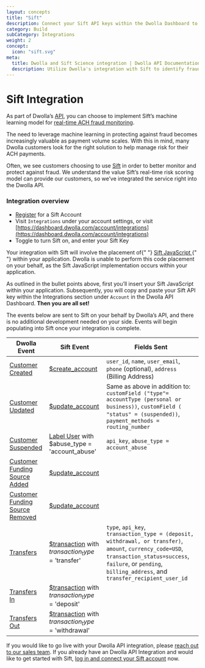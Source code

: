 ```yaml
---
layout: concepts
title: "Sift"
description: Connect your Sift API keys within the Dwolla Dashboard to enable Dwolla to send user and payment events to Sift. Utilize Sift workflows and scoring to build business logic around how scores correlate to various levels of risk.
category: Build
subCategory: Integrations
weight: 2
concept:
  icon: "sift.svg"
meta:
  title: Dwolla and Sift Science integration | Dwolla API Documentation
  description: Utilize Dwolla's integration with Sift to identify fraudulent activity.
---
```


# Sift Integration

As part of Dwolla’s [API](https://www.dwolla.com/platform), you can choose to implement Sift’s machine learning model for [real-time ACH fraud monitoring](https://www.dwolla.com/ach/automated-ach-fraud-monitoring).

The need to leverage machine learning in protecting against fraud becomes increasingly valuable as payment volume scales. With this in mind, many Dwolla customers look for the right solution to help manage risk for their ACH payments.

Often, we see customers choosing to use [Sift](https://sift.com/) in order to better monitor and protect against fraud. We understand the value Sift’s real-time risk scoring model can provide our customers, so we’ve integrated the service right into the Dwolla API.

### Integration overview

- [Register](https://sift.com/contact-us) for a Sift Account
- Visit `Integrations` under your account settings, or visit [https://dashboard.dwolla.com/account/integrations](https://dashboard.dwolla.com/account/integrations)
- Toggle to turn Sift on, and enter your Sift Key

<AlertBar variation="warning">
  Your integration with Sift will involve the placement of{" "}
  <a href="https://sift.com/developers/docs/curl/javascript-api">
    Sift JavaScript
  </a>{" "}
  within your application. Dwolla is unable to perform this code placement on
  your behalf, as the Sift JavaScript implementation occurs within your
  application.
</AlertBar>

As outlined in the bullet points above, first you’ll insert your Sift JavaScript within your application. Subsequently, you will copy and paste your Sift API key within the Integrations section under `Account` in the Dwolla API Dashboard. **Then you are all set!**

The events below are sent to Sift on your behalf by Dwolla’s API, and there is no additional development needed on your side. Events will begin populating into Sift once your integration is complete.

| Dwolla Event                                                                                     | Sift Event                                                                                                                           | Fields Sent                                                                                                                          |
| ------------------------------------------------------------------------------------------------ | ------------------------------------------------------------------------------------------------------------------------------------ | ------------------------------------------------------------------------------------------------------------------------------------ |
| [Customer Created](https://developers.dwolla.com/api-reference/customers/create)                                   | [$create_account](https://sift.com/developers/docs/curl/events-api/reserved-events/content-status)                                   | `user_id`, `name`, `user_email`, `phone` (optional), `address` (Billing Address)
| [Customer Updated](https://developers.dwolla.com/api-reference/customers/update)                                   | [$update_account](https://sift.com/developers/docs/curl/events-api/reserved-events/update-account)                                   | Same as above in addition to: `customField ("type"= accountType (personal or business))`, `customField ( "status" = (suspended))`, `payment_methods = routing_number`
| [Customer Suspended](https://developers.dwolla.com/api-reference/customers/update)                                 | [Label User](https://sift.com/developers/docs/curl/labels-api/label-user) with $abuse_type = 'account_abuse'                         | `api_key`, `abuse_type = account_abuse`
| [Customer Funding Source Added](https://developers.dwolla.com/api-reference/funding-sources/create-funding-source-for-customer) | [$update_account](https://sift.com/developers/docs/curl/events-api/reserved-events/update-account)                                   |
| [Customer Funding Source Removed](https://developers.dwolla.com/api-reference/funding-sources/remove)              | [$update_account](https://sift.com/developers/docs/curl/events-api/reserved-events/update-account)                                   |
| [Transfers](https://developers.dwolla.com/api-reference/transfers)                                                  | [$transaction](https://sift.com/developers/docs/curl/events-api/reserved-events/transaction) with $transaction_type = '$transfer'    | `type`, `api_key`, `transaction_type = (deposit, withdrawal, or transfer)`, `amount`, `currency_code=USD`, `transaction_status=success`, `failure`, or `pending`, `billing_address`, and `transfer_recipient_user_id`
| [Transfers In](https://developers.dwolla.com/api-reference/transfers/initiate)                                     | [$transaction](https://sift.com/developers/docs/curl/events-api/reserved-events/transaction) with $transaction_type = '$deposit'     |
| [Transfers Out](https://developers.dwolla.com/api-reference/transfers/initiate)                                    | [$transaction](https://sift.com/developers/docs/curl/events-api/reserved-events/transaction) with $transaction_type = '$withdrawal'  |

If you would like to go live with your Dwolla API integration, please [reach out to our sales team](https://www.dwolla.com/get-started/). If you already have an Dwolla API Integration and would like to get started with Sift, [log in and connect your Sift account](https://dashboard.dwolla.com/account/integrations) now.
